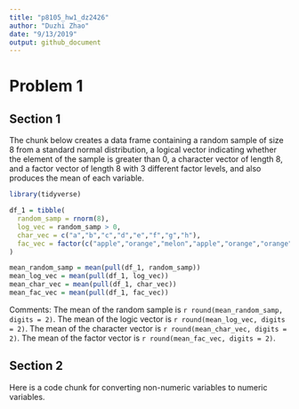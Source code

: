 ```yaml
---
title: "p8105_hw1_dz2426"
author: "Duzhi Zhao"
date: "9/13/2019"
output: github_document
---
```


# Problem 1

## Section 1
The chunk below creates a data frame containing a random sample of size 8 from a standard normal distribution, a logical vector indicating whether the element of the sample is greater than 0, a character vector of length 8, and a factor vector of length 8 with 3 different factor levels, and also produces the mean of each variable.
```r
library(tidyverse)

df_1 = tibble(
  random_samp = rnorm(8),
  log_vec = random_samp > 0,
  char_vec = c("a","b","c","d","e","f","g","h"),
  fac_vec = factor(c("apple","orange","melon","apple","orange","orange","melon","apple"))
)

mean_random_samp = mean(pull(df_1, random_samp))
mean_log_vec = mean(pull(df_1, log_vec))
mean_char_vec = mean(pull(df_1, char_vec))
mean_fac_vec = mean(pull(df_1, fac_vec))


```
Comments: 
The mean of the random sample is `r round(mean_random_samp, digits = 2)`. 
The mean of the logic vector is `r round(mean_log_vec, digits = 2)`.
The mean of the character vector is `r round(mean_char_vec, digits = 2)`.
The mean of the factor vector is `r round(mean_fac_vec, digits = 2)`.

## Section 2
Here is a code chunk for converting non-numeric variables to numeric variables.
```r

```

